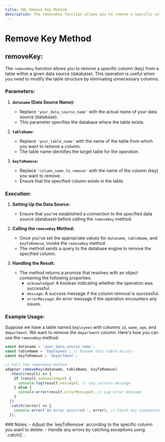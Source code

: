 ```yaml
---
title: SQL Remove Key Method
description: The removeKey function allows you to remove a specific column (key) from a table within a given data source (database). This operation is useful when you need to modify the table structure by eliminating unnecessary columns.
---
```



# Remove Key Method

## removeKey:
The `removeKey` function allows you to remove a specific column (key) from a table within a given data source (database). This operation is useful when you need to modify the table structure by eliminating unnecessary columns.
<Steps>
### Parameters:
1. **`dataname` (Data Source Name):**
   - Replace `'your_data_source_name'` with the actual name of your data source (database).
   - This parameter specifies the database where the table exists.

2. **`tableName`:**
   - Replace `'your_table_name'` with the name of the table from which you want to remove a column.
   - The table name identifies the target table for the operation.

3. **`keyToRemove`:**
   - Replace `'column_name_to_remove'` with the name of the column (key) you want to remove.
   - Ensure that the specified column exists in the table.

### Execution:
1. **Setting Up the Data Source:**
   - Ensure that you've established a connection to the specified data source (database) before calling the `removeKey` method.

2. **Calling the `removeKey` Method:**
   - Once you've set the appropriate values for `dataname`, `tableName`, and `keyToRemove`, invoke the `removeKey` method.
   - The method sends a query to the database engine to remove the specified column.

3. **Handling the Result:**
   - The method returns a promise that resolves with an object containing the following properties:
     - `acknowledged`: A boolean indicating whether the operation was successful.
     - `message`: A success message if the column removal is successful.
     - `errorMessage`: An error message if the operation encounters any issues.

### Example Usage:
Suppose we have a table named `Employees` with columns `id`, `name`, `age`, and `department`. We want to remove the `department` column. Here's how you can use the `removeKey` method:

```js
const dataname = 'your_data_source_name';
const tableName = 'Employees'; // Assume this table exists
const keyToRemove = 'department';

// Call the removeKey method
adapter.removeKey(dataname, tableName, keyToRemove)
  .then((result) => {
    if (result.acknowledged) {
      console.log(result.message); // Log success message
    } else {
      console.error(result.errorMessage); // Log error message
    }
  })
  .catch((error) => {
    console.error('An error occurred:', error); // Catch any unexpected errors
  });
```
</Steps>
### Notes:
- Adjust the `keyToRemove` according to the specific column you want to delete.
- Handle any errors by catching exceptions using `.catch()`.
